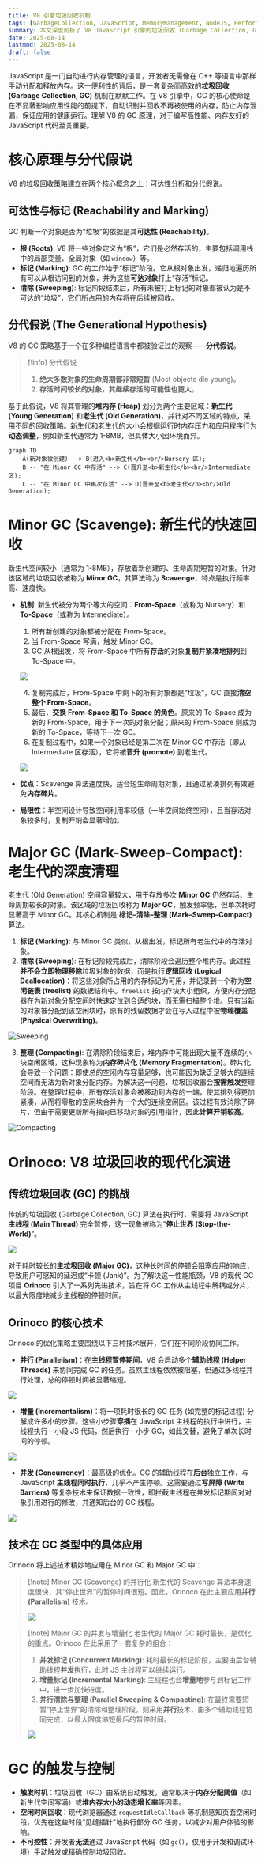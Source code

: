 ```yaml
---
title: V8 引擎垃圾回收机制
tags: [GarbageCollection, JavaScript, MemoryManagement, NodeJS, Performance, V8]
summary: 本文深度剖析了 V8 JavaScript 引擎的垃圾回收 (Garbage Collection, GC) 机制。内容系统性地阐述了其基于“分代假说”的内存布局（新生代与老生代），详细拆解了 Minor GC (Scavenge) 和 Major GC (Mark-Sweep-Compact) 的工作流程，并探讨了现代 GC 项目 Orinoco 如何利用并行、增量和并发技术来最小化主线程的停顿时间。
date: 2025-08-14
lastmod: 2025-08-14
draft: false
---
```

JavaScript 是一门自动进行内存管理的语言，开发者无需像在 C++ 等语言中那样手动分配和释放内存。这一便利性的背后，是一套复杂而高效的**垃圾回收 (Garbage Collection, GC)** 机制在默默工作。在 V8 引擎中，GC 的核心使命是在不显著影响应用性能的前提下，自动识别并回收不再被使用的内存，防止内存泄漏，保证应用的健康运行。理解 V8 的 GC 原理，对于编写高性能、内存友好的 JavaScript 代码至关重要。

# 核心原理与分代假说

V8 的垃圾回收策略建立在两个核心概念之上：可达性分析和分代假说。

## 可达性与标记 (Reachability and Marking)

GC 判断一个对象是否为“垃圾”的依据是其**可达性 (Reachability)**。

- **根 (Roots)**: V8 将一些对象定义为“根”，它们是必然存活的，主要包括调用栈中的局部变量、全局对象（如 `window`）等。
- **标记 (Marking)**: GC 的工作始于“标记”阶段。它从根对象出发，递归地遍历所有可以从根访问到的对象，并为这些**可达对象**打上“存活”标记。
- **清除 (Sweeping)**: 标记阶段结束后，所有未被打上标记的对象都被认为是不可达的“垃圾”，它们所占用的内存将在后续被回收。

## 分代假说 (The Generational Hypothesis)

V8 的 GC 策略基于一个在多种编程语言中都被验证过的观察——**分代假说**。

> [!info] 分代假说
> 1. **绝大多数对象的生命周期都非常短暂** (Most objects die young)。
> 2. **存活时间较长的对象，其继续存活的可能性也更大**。

基于此假说，V8 将其管理的**堆内存 (Heap)** 划分为两个主要区域：**新生代 (Young Generation)** 和**老生代 (Old Generation)**，并针对不同区域的特点，采用不同的回收策略。新生代和老生代的大小会根据运行时内存压力和应用程序行为**动态调整**，例如新生代通常为 1-8MB，但具体大小因环境而异。

```mermaid
graph TD
    A(新对象被创建) --> B(进入<b>新生代</b><br/>Nursery 区);
    B -- "在 Minor GC 中存活" --> C(晋升至<b>新生代</b><br/>Intermediate 区);
    C -- "在 Minor GC 中再次存活" --> D(晋升至<b>老生代</b><br/>Old Generation);
```

# Minor GC (Scavenge): 新生代的快速回收

新生代空间较小（通常为 1-8MB），存放着新创建的、生命周期短暂的对象。针对该区域的垃圾回收被称为 **Minor GC**，其算法称为 **Scavenge**，特点是执行频率高、速度快。

- **机制**: 新生代被分为两个等大的空间：**From-Space**（或称为 Nursery）和 **To-Space**（或称为 Intermediate）。
	1. 所有新创建的对象都被分配在 From-Space。
	2. 当 From-Space 写满，触发 Minor GC。
	3. GC 从根出发，将 From-Space 中所有**存活**的对象**复制并紧凑地排列**到 To-Space 中。

	![](https://v8.dev/_img/trash-talk/03.svg)

	4. 复制完成后，From-Space 中剩下的所有对象都是“垃圾”，GC 直接**清空整个 From-Space**。
	5. 最后，**交换 From-Space 和 To-Space 的角色**。原来的 To-Space 成为新的 From-Space，用于下一次的对象分配；原来的 From-Space 则成为新的 To-Space，等待下一次 GC。
	6. 在复制过程中，如果一个对象已经是第二次在 Minor GC 中存活（即从 Intermediate 区存活），它将被**晋升 (promote)** 到老生代。

	![](https://v8.dev/_img/trash-talk/04.svg)

- **优点**：Scavenge 算法速度快，适合短生命周期对象，且通过紧凑排列有效避免**内存碎片**。
- **局限性**：半空间设计导致空间利用率较低（一半空间始终空闲），且当存活对象较多时，复制开销会显著增加。

# Major GC (Mark-Sweep-Compact): 老生代的深度清理

老生代 (Old Generation) 空间容量较大，用于存放多次 **Minor GC** 仍然存活、生命周期较长的对象。该区域的垃圾回收称为 **Major GC**，触发频率低，但单次耗时显著高于 Minor GC。其核心机制是 **标记–清除–整理 (Mark–Sweep–Compact)** 算法。

1. **标记 (Marking)**: 与 Minor GC 类似，从根出发，标记所有老生代中的存活对象。 
2. **清除 (Sweeping)**: 在标记阶段完成后，清除阶段会遍历整个堆内存。此过程**并不会立即物理移除**垃圾对象的数据，而是执行**逻辑回收 (Logical Deallocation)**：将这些对象所占用的内存标记为可用，并记录到一个称为**空闲链表 (freelist)** 的数据结构中。`freelist` 按内存块大小组织，方便内存分配器在为新对象分配空间时快速定位到合适的块，而无需扫描整个堆。只有当新的对象被分配到该空闲块时，原有的残留数据才会在写入过程中被**物理覆盖 (Physical Overwriting)**。

![Sweeping](/static/images/v8-engine-garbage-collection-mechanism/sweep-to-freelist.png)

3. **整理 (Compacting)**: 在清除阶段结束后，堆内存中可能出现大量不连续的小块空闲区域，这种现象称为**内存碎片化 (Memory Fragmentation)**。碎片化会导致一个问题：即使总的空闲内存容量足够，也可能因为缺乏足够大的连续空间而无法为新对象分配内存。为解决这一问题，垃圾回收器会**按需触发**整理阶段。在整理过程中，所有存活对象会被移动到内存的一端，使其排列得更加紧凑，从而将零散的空闲块合并为一个大的连续空闲区。该过程有效消除了碎片，但由于需要更新所有指向已移动对象的引用指针，因此**计算开销较高**。

![Compacting](/static/images/v8-engine-garbage-collection-mechanism/compact.png)

# Orinoco: V8 垃圾回收的现代化演进

## 传统垃圾回收 (GC) 的挑战

传统的垃圾回收 (Garbage Collection, GC) 算法在执行时，需要将 JavaScript **主线程 (Main Thread)** 完全暂停，这一现象被称为“**停止世界 (Stop-the-World)**”。

![](https://v8.dev/_img/trash-talk/01.svg)

对于耗时较长的**主垃圾回收 (Major GC)**，这种长时间的停顿会阻塞应用的响应，导致用户可感知的延迟或“卡顿 (Jank)”。为了解决这一性能瓶颈，V8 的现代 GC 项目 **Orinoco** 引入了一系列先进技术，旨在将 GC 工作从主线程中解耦或分片，以最大限度地减少主线程的停顿时间。

## Orinoco 的核心技术

Orinoco 的优化策略主要围绕以下三种技术展开，它们在不同阶段协同工作。

- **并行 (Parallelism)**：在**主线程暂停期间**，V8 会启动多个**辅助线程 (Helper Threads)** 来协同完成 GC 的任务。虽然主线程依然被阻塞，但通过多线程并行处理，总的停顿时间被显著缩短。

![](https://v8.dev/_img/trash-talk/05.svg)

- **增量 (Incrementalism)**：将一项耗时很长的 GC 任务 (如完整的标记过程) 分解成许多小的步骤。这些小步骤**穿插**在 JavaScript 主线程的执行中进行，主线程执行一小段 JS 代码，然后执行一小步 GC，如此交替，避免了单次长时间的停顿。

![](https://v8.dev/_img/trash-talk/06.svg)

- **并发 (Concurrency)**：最高级的优化。GC 的辅助线程在**后台**独立工作，与 JavaScript **主线程同时执行**，几乎不产生停顿。这需要通过**写屏障 (Write Barriers)** 等复杂技术来保证数据一致性，即拦截主线程在并发标记期间对对象引用进行的修改，并通知后台的 GC 线程。

![](https://v8.dev/_img/trash-talk/07.svg)

## 技术在 GC 类型中的具体应用

Orinoco 将上述技术精妙地应用在 Minor GC 和 Major GC 中：

> [!note] Minor GC (Scavenge) 的并行化
> 新生代的 Scavenge 算法本身速度很快，其“停止世界”的暂停时间很短。因此，Orinoco 在此主要应用**并行 (Parallelism)** 技术。
> 
> ![](https://v8.dev/_img/trash-talk/08.svg)

> [!note] Major GC 的并发与增量化
> 老生代的 Major GC 耗时最长，是优化的重点。Orinoco 在此采用了一套复杂的组合：
> 1. **并发标记 (Concurrent Marking)**: 耗时最长的标记阶段，主要由后台辅助线程**并发**执行，此时 JS 主线程可以继续运行。
> 2. **增量标记 (Incremental Marking)**: 主线程也会**增量地**参与到标记工作中，进一步加快进度。
> 3. **并行清除与整理 (Parallel Sweeping & Compacting)**: 在最终需要短暂“停止世界”的清除和整理阶段，则采用**并行**技术，由多个辅助线程协同完成，以最大限度缩短最后的暂停时间。
> 
> ![](https://v8.dev/_img/trash-talk/09.svg)

# GC 的触发与控制

- **触发时机**：垃圾回收（GC）由系统自动触发，通常取决于**内存分配阈值**（如新生代空间写满）或**堆内存大小的动态增长率**等因素。
- **空闲时间回收**：现代浏览器通过 `requestIdleCallback` 等机制感知页面空闲时段，优先在这些时段“见缝插针”地执行部分 GC 任务，以减少对用户体验的影响。
- **不可控性**：开发者**无法**通过 JavaScript 代码（如 `gc()`，仅用于开发和调试环境）手动触发或精确控制垃圾回收。

